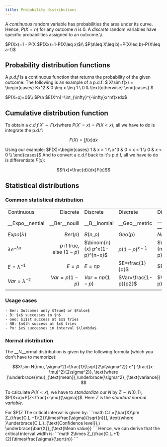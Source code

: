 ```yaml
---
title: Probability distributions
---
```

A *continuous* random variable has probabilities the area under its curve. Hence, $P(X=n)$ for any outcome $n$ is $0$. A *discrete* random variables have specific probabilities assigned to an outcome.\\\

<Block variant="knowledge" title="Operation on continous ranges">
$P(X<x)=P(X\leq x)$\\
$P(X>x)=1 - P(X<x)$\\
$P(a\leq X\leq b)=P(X<b)-P(X<a)$
</Block>



<Block variant="knowledge" title="Operation on discrete ranges">
$P(X<x)=P(X\leq x-1)$\\
$P(X>x)=1-P(X\leq x)$\\
$P(a\leq X\leq b)=P(X\leq b)-P(X\leq a-1)$
</Block>


## Probability distribution functions

A *p.d.f* is a continuous function that returns the probability of the given outcome. The following is an example of a p.d.f:
$
X\sim f(x) = \begin{cases}
Kx^2 & 0 \leq x \leq 1  \\
0    & \text{otherwise}
\end{cases}
$

<Block variant="primary" title="Using the function">
$P(X=x)=0$\\
$P(a<X<b)=P(a\leq X\leq b)=\int_{a}^{b}f(x)dx$\\\
Note that $\int_{\infty}^{-\infty}f(x)dx = 1$, as the total probability of any event is 1. This condition *must be true* for $f(x)$ to be a valid p.d.f. Hence for the example $K=3$
</Block>


<Block variant="primary" title="Expected value">
$E(X^n)=\int_{\infty}^{-\infty}x^nf(x)dx$
</Block>


## Cumulative distribution function

To obtain a *c.d.f* $X'\sim F(x)$where $P(X'=x) = P(X < x)$, all we have to do is integrate the p.d.f:
```math
F(X)=\int f(x)dx
```
Using our example:
$F(X)=\begin{cases}
1   & x > 1     \\
x^3 & 0 < x < 1 \\
0   & x < 0     \\
\end{cases}$
And to convert a c.d.f back to it's p.d.f, all we have to do is differentiate $F(x)$:
```math
f(x)=\frac{d}{dx}F(x)
```


## Statistical distributions


### Common statistical distribution


|  |  |  |  |  |  |
| :--- | ---: | :--- | :--- | :--- | :--- |
| Continuous | Discrete | Discrete | Discrete | Discrete | Discrete |
| __Expo__nential | __Ber__noulli | __B__inomial | __Geo__metric | __N__egative __B__inomial | __Po__ssion |
| $Expo(\lambda)$ | $Ber(p)$ | $B(n, p)$ | $Geo(p)$ | $NB(n, p)$ | $Po(\lambda)$ |
| $\lambda e^{-\lambda x}$ | $p$ if true, else $(1-p)$ | $\binom{n}{x} p^x(1-p)^{n-x}$ | $p(1-p)^{x-1}$ | $\binom{x-1}{n-1} p^n(1-p)^{x-n}$ | $\frac{\lambda^x}{x!} e^{-\lambda}$ |
| $E=\lambda^{-1}$ | $E=p$ | $E=np$ | $E=\frac{1}{p}$ | $E=\frac{n}{p}$ | $E=\lambda$ |
| $Var=\lambda^{-2}$ | $Var=p(1-p)$ | $Var=np(1-p)$ | $Var=\frac{1-p}{p2}$ | $Var=\frac{n(1-p)}{p2}$ | $Var=\lambda$ |
|  |  |  |  |  |  |


### Usage cases



    - Ber: Outcomes only $True$ or $False$
    - B: $x$ successes in $n$
    - Geo: $1$st success at $x$ tries
    - NB: $n$th success at $x$ tries
    - Po: $x$ successes in interval $\lambda$


### Normal distribution

The __N__ormal distribution is given by the following formula (which you don't have to memorize):
```math
X\sim N(\mu, \sigma^2)=\frac{1}{\sqrt{2\pi\sigma^2}} e^{-\frac{(x-\mu)^2}{2\sigma^2}},        \text{where }\underbrace{\mu}_{\text{mean}},\underbrace{\sigma^2}_{\text{variance}}
```
To calculate $P(X<x)$, we have to *standardize* our $N$ by $Z\sim N(0, 1)$, $P(X<x)=P(Z<\frac{x-\mu}{\sigma})$. Here $Z$ is the *standard normal variable*.


<Block variant="knowledge" title="Reading the Z-table">
For $P(Z<z)=p$, to find $p$, locate the header and leftmost column in the z-table such that their *sum* is $z$. The corresponding intersecting cell is $p$.\\
$Z_p$ gives the value $z$ in $P(Z<z)=p$
</Block>


<Block variant="primary" title="Critical interval">
The critical interval is given by:
```math
C.I.=[\bar{X}\pm Z_{\frac{C.L.+1}{2}}\times\frac{\sigma}{\sqrt{n}}],        \text{where }\underbrace{C.L.}_{\text{Confidence level}},\ \underbrace{\bar{X}}_{\text{Mean value}}
```
Hence, we can derive that the critical interval width is:
```math
2\times Z_{\frac{C.L.+1}{2}}\times\frac{\sigma}{\sqrt{n}}
```
</Block>